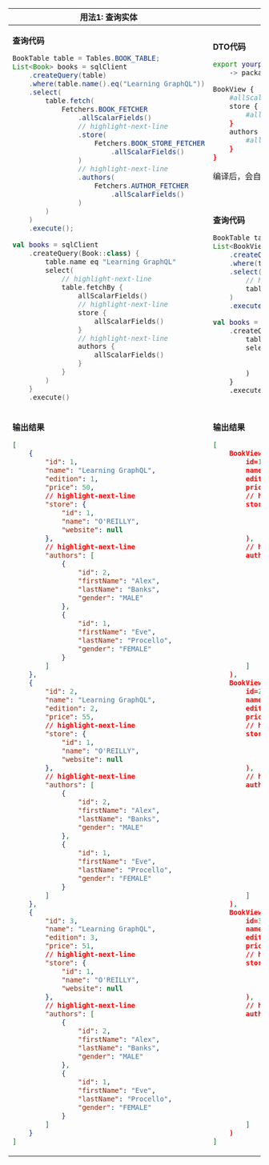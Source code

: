 
<table>
<thead>
<tr>
<th>用法1: 查询实体</th>
<th>用法2: 查询DTO</th>
</tr>
</thead>
<tbody>
<tr>
<td rowspan="2">

**查询代码**

<Tabs groupId="language">
<TabItem value="java" label="Java">

```java
BookTable table = Tables.BOOK_TABLE;
List<Book> books = sqlClient
    .createQuery(table)
    .where(table.name().eq("Learning GraphQL"))
    .select(
        table.fetch(
            Fetchers.BOOK_FETCHER
                .allScalarFields()
                // highlight-next-line
                .store(
                    Fetchers.BOOK_STORE_FETCHER
                        .allScalarFields()
                )
                // highlight-next-line
                .authors(
                    Fetchers.AUTHOR_FETCHER
                        .allScalarFields()
                )
        )
    )
    .execute();
```

</TabItem>
<TabItem value="kotlin" label="Kotlin">

```kotlin
val books = sqlClient
    .createQuery(Book::class) {
        table.name eq "Learning GraphQL"
        select(
            // highlight-next-line
            table.fetchBy {
                allScalarFields()
                // highlight-next-line
                store {
                    allScalarFields()
                }
                // highlight-next-line
                authors {
                    allScalarFields()
                }
            }
        )
    }
    .execute()
```

</TabItem>
</Tabs>
</td>
<td>

**DTO代码**

```sh
export yourpackage.Book 
    -> package yourpackage.dto;

BookView {
    #allScalars
    store {
        #allScalars
    }
    authors {
        #allScalars
    }
}
```

编译后，会自动生成Java/Kotlin类型`BookView`

</td>
</tr>
<tr>
<td>

**查询代码**

<Tabs groupId="language">
<TabItem value="java" label="Java">

```java
BookTable table = Tables.BOOK_TABLE;
List<BookView> books = sqlClient
    .createQuery(table)
    .where(table.name().eq("Learning GraphQL"))
    .select(
        // highlight-next-line
        table.fetch(BookView.class)
    )
    .execute();
```

</TabItem>
<TabItem value="kotlin" label="Kotlin">

```kotlin
val books = sqlClient
    .createQuery(Book::class) {
        table.name eq "GraphQL"
        select(
            // highlight-next-line
            table.fetch(BookView::class)
        )
    }
    .execute()
```

</TabItem>
</Tabs>
</td>
</tr>

<tr>
<td>

**输出结果**

```json
[
    {
        "id": 1,
        "name": "Learning GraphQL",
        "edition": 1,
        "price": 50,
        // highlight-next-line
        "store": {
            "id": 1,
            "name": "O'REILLY",
            "website": null
        },
        // highlight-next-line
        "authors": [
            {
                "id": 2,
                "firstName": "Alex",
                "lastName": "Banks",
                "gender": "MALE"
            },
            {
                "id": 1,
                "firstName": "Eve",
                "lastName": "Procello",
                "gender": "FEMALE"
            }
        ]
    },
    {
        "id": 2,
        "name": "Learning GraphQL",
        "edition": 2,
        "price": 55,
        // highlight-next-line
        "store": {
            "id": 1,
            "name": "O'REILLY",
            "website": null
        },
        // highlight-next-line
        "authors": [
            {
                "id": 2,
                "firstName": "Alex",
                "lastName": "Banks",
                "gender": "MALE"
            },
            {
                "id": 1,
                "firstName": "Eve",
                "lastName": "Procello",
                "gender": "FEMALE"
            }
        ]
    },
    {
        "id": 3,
        "name": "Learning GraphQL",
        "edition": 3,
        "price": 51,
        // highlight-next-line
        "store": {
            "id": 1,
            "name": "O'REILLY",
            "website": null
        },
        // highlight-next-line
        "authors": [
            {
                "id": 2,
                "firstName": "Alex",
                "lastName": "Banks",
                "gender": "MALE"
            },
            {
                "id": 1,
                "firstName": "Eve",
                "lastName": "Procello",
                "gender": "FEMALE"
            }
        ]
    }
]
```

</td>
<td>

**输出结果**

```json
[
    BookView(
        id=1, 
        name=Learning GraphQL, 
        edition=1, 
        price=50.00, 
        // highlight-next-line
        store=BookView.TargetOf_store(
            id=1, 
            name=O'REILLY, 
            website=null
        ), 
        // highlight-next-line
        authors=[
            BookView.TargetOf_authors(
                id=2, 
                firstName=Alex, 
                lastName=Banks, 
                gender=MALE
            ), 
            BookView.TargetOf_authors(
                id=1, 
                firstName=Eve, 
                lastName=Procello, 
                gender=FEMALE
            )
        ]
    ), 
    BookView(
        id=2, 
        name=Learning GraphQL, 
        edition=2, 
        price=55.00, 
        // highlight-next-line
        store=BookView.TargetOf_store(
            id=1, 
            name=O'REILLY, 
            website=null
        ), 
        // highlight-next-line
        authors=[
            BookView.TargetOf_authors(
                id=2, 
                firstName=Alex, 
                lastName=Banks, 
                gender=MALE
            ), 
            BookView.TargetOf_authors(
                id=1, 
                firstName=Eve, 
                lastName=Procello, 
                gender=FEMALE
            )
        ]
    ), 
    BookView(
        id=3, 
        name=Learning GraphQL, 
        edition=3, 
        price=51.00, 
        // highlight-next-line
        store=BookView.TargetOf_store(
            id=1, 
            name=O'REILLY, 
            website=null
        ), 
        // highlight-next-line
        authors=[
            BookView.TargetOf_authors(
                id=2, 
                firstName=Alex, 
                lastName=Banks, 
                gender=MALE
            ), 
            BookView.TargetOf_authors(
                id=1, 
                firstName=Eve, 
                lastName=Procello, 
                gender=FEMALE
            )
        ]
    )
]
```

</td>
</tr>
</tbody>
</table>

